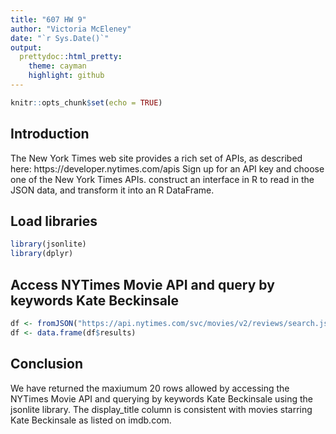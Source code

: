 ---
title: "607 HW 9"
author: "Victoria McEleney"
date: "`r Sys.Date()`"
output:
  prettydoc::html_pretty:
    theme: cayman
    highlight: github
---

```{r setup, include=TRUE}
knitr::opts_chunk$set(echo = TRUE)
```
## Introduction

The New York Times web site provides a rich set of APIs, as described here: https://developer.nytimes.com/apis
Sign up for an API key and choose one of the New York Times APIs. construct an interface in R to read in the JSON data, and transform it into an R DataFrame.

## Load libraries
```{r}
library(jsonlite)
library(dplyr)
```

## Access NYTimes Movie API and query by keywords Kate Beckinsale 
```{r}
df <- fromJSON("https://api.nytimes.com/svc/movies/v2/reviews/search.json?query=kate+beckinsale&api-key=t8jjTBB9jh07Izw30VZciBZVqvsFQUV7", flatten = TRUE)
df <- data.frame(df$results)
```

## Conclusion
We have returned the maxiumum 20 rows allowed by accessing the NYTimes Movie API and querying by keywords Kate Beckinsale using the jsonlite library. The display_title column is consistent with movies starring Kate Beckinsale as listed on imdb.com.

